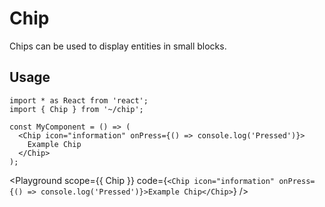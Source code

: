 

# Chip

Chips can be used to display entities in small blocks.

## Usage

```tsx
import * as React from 'react';
import { Chip } from '~/chip';

const MyComponent = () => (
  <Chip icon="information" onPress={() => console.log('Pressed')}>
    Example Chip
  </Chip>
);
```

<Playground
  scope={{ Chip }}
  code={`
<Chip icon="information" onPress={() => console.log('Pressed')}>Example Chip</Chip>
`}
/>
